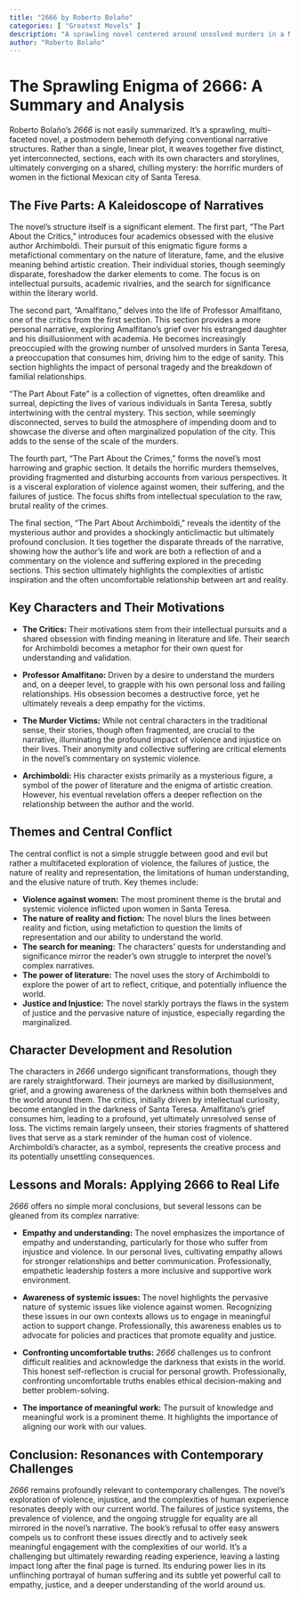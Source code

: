 ```yaml
---
title: "2666 by Roberto Bolaño"
categories: [ "Greatest Movels" ]
description: "A sprawling novel centered around unsolved murders in a Mexican border town."
author: "Roberto Bolaño"
---
```

# The Sprawling Enigma of 2666: A Summary and Analysis

Roberto Bolaño's *2666* is not easily summarized.  It's a sprawling, multi-faceted novel, a postmodern behemoth defying conventional narrative structures.  Rather than a single, linear plot, it weaves together five distinct, yet interconnected, sections, each with its own characters and storylines, ultimately converging on a shared, chilling mystery: the horrific murders of women in the fictional Mexican city of Santa Teresa.

## The Five Parts: A Kaleidoscope of Narratives

The novel's structure itself is a significant element.  The first part, "The Part About the Critics," introduces four academics obsessed with the elusive author Archimboldi. Their pursuit of this enigmatic figure forms a metafictional commentary on the nature of literature, fame, and the elusive meaning behind artistic creation.  Their individual stories, though seemingly disparate, foreshadow the darker elements to come.  The focus is on intellectual pursuits, academic rivalries, and the search for significance within the literary world.


The second part, "Amalfitano," delves into the life of Professor Amalfitano, one of the critics from the first section.  This section provides a more personal narrative, exploring Amalfitano's grief over his estranged daughter and his disillusionment with academia.  He becomes increasingly preoccupied with the growing number of unsolved murders in Santa Teresa, a preoccupation that consumes him, driving him to the edge of sanity.  This section highlights the impact of personal tragedy and the breakdown of familial relationships.

"The Part About Fate" is a collection of vignettes, often dreamlike and surreal, depicting the lives of various individuals in Santa Teresa, subtly intertwining with the central mystery.  This section, while seemingly disconnected, serves to build the atmosphere of impending doom and to showcase the diverse and often marginalized population of the city. This adds to the sense of the scale of the murders.

The fourth part, "The Part About the Crimes," forms the novel's most harrowing and graphic section.  It details the horrific murders themselves, providing fragmented and disturbing accounts from various perspectives. It is a visceral exploration of violence against women, their suffering, and the failures of justice.  The focus shifts from intellectual speculation to the raw, brutal reality of the crimes.

The final section, "The Part About Archimboldi," reveals the identity of the mysterious author and provides a shockingly anticlimactic but ultimately profound conclusion. It ties together the disparate threads of the narrative, showing how the author's life and work are both a reflection of and a commentary on the violence and suffering explored in the preceding sections.  This section ultimately highlights the complexities of artistic inspiration and the often uncomfortable relationship between art and reality.


##  Key Characters and Their Motivations

* **The Critics:**  Their motivations stem from their intellectual pursuits and a shared obsession with finding meaning in literature and life. Their search for Archimboldi becomes a metaphor for their own quest for understanding and validation.

* **Professor Amalfitano:** Driven by a desire to understand the murders and, on a deeper level, to grapple with his own personal loss and failing relationships. His obsession becomes a destructive force, yet he ultimately reveals a deep empathy for the victims.

* **The Murder Victims:**  While not central characters in the traditional sense, their stories, though often fragmented, are crucial to the narrative, illuminating the profound impact of violence and injustice on their lives. Their anonymity and collective suffering are critical elements in the novel's commentary on systemic violence.

* **Archimboldi:**  His character exists primarily as a mysterious figure, a symbol of the power of literature and the enigma of artistic creation. However, his eventual revelation offers a deeper reflection on the relationship between the author and the world.


## Themes and Central Conflict

The central conflict is not a simple struggle between good and evil but rather a multifaceted exploration of violence, the failures of justice, the nature of reality and representation, the limitations of human understanding, and the elusive nature of truth. Key themes include:

* **Violence against women:** The most prominent theme is the brutal and systemic violence inflicted upon women in Santa Teresa.
* **The nature of reality and fiction:** The novel blurs the lines between reality and fiction, using metafiction to question the limits of representation and our ability to understand the world.
* **The search for meaning:** The characters' quests for understanding and significance mirror the reader's own struggle to interpret the novel's complex narratives.
* **The power of literature:** The novel uses the story of Archimboldi to explore the power of art to reflect, critique, and potentially influence the world.
* **Justice and Injustice:** The novel starkly portrays the flaws in the system of justice and the pervasive nature of injustice, especially regarding the marginalized.


## Character Development and Resolution

The characters in *2666* undergo significant transformations, though they are rarely straightforward. Their journeys are marked by disillusionment, grief, and a growing awareness of the darkness within both themselves and the world around them.  The critics, initially driven by intellectual curiosity, become entangled in the darkness of Santa Teresa. Amalfitano's grief consumes him, leading to a profound, yet ultimately unresolved sense of loss.  The victims remain largely unseen, their stories fragments of shattered lives that serve as a stark reminder of the human cost of violence.  Archimboldi's character, as a symbol, represents the creative process and its potentially unsettling consequences.


## Lessons and Morals: Applying 2666 to Real Life

*2666* offers no simple moral conclusions, but several lessons can be gleaned from its complex narrative:

* **Empathy and understanding:** The novel emphasizes the importance of empathy and understanding, particularly for those who suffer from injustice and violence.  In our personal lives, cultivating empathy allows for stronger relationships and better communication.  Professionally, empathetic leadership fosters a more inclusive and supportive work environment.

* **Awareness of systemic issues:** The novel highlights the pervasive nature of systemic issues like violence against women.  Recognizing these issues in our own contexts allows us to engage in meaningful action to support change.  Professionally, this awareness enables us to advocate for policies and practices that promote equality and justice.

* **Confronting uncomfortable truths:**  *2666* challenges us to confront difficult realities and acknowledge the darkness that exists in the world.  This honest self-reflection is crucial for personal growth.  Professionally, confronting uncomfortable truths enables ethical decision-making and better problem-solving.

* **The importance of meaningful work:**  The pursuit of knowledge and meaningful work is a prominent theme.  It highlights the importance of aligning our work with our values.


## Conclusion: Resonances with Contemporary Challenges

*2666* remains profoundly relevant to contemporary challenges.  The novel's exploration of violence, injustice, and the complexities of human experience resonates deeply with our current world.  The failures of justice systems, the prevalence of violence, and the ongoing struggle for equality are all mirrored in the novel's narrative.  The book's refusal to offer easy answers compels us to confront these issues directly and to actively seek meaningful engagement with the complexities of our world.  It's a challenging but ultimately rewarding reading experience, leaving a lasting impact long after the final page is turned.  Its enduring power lies in its unflinching portrayal of human suffering and its subtle yet powerful call to empathy, justice, and a deeper understanding of the world around us.

